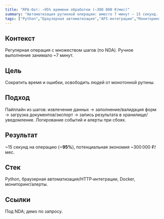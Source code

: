 ```yaml
---
title: "RPA‑бот: −95% времени обработки (~300 000 ₽/мес)"
summary: "Автоматизация рутинной операции: вместо 7 минут — 15 секунд. Детали под NDA."
tags: ["Python","Браузерная автоматизация","API‑интеграции","Мониторинг/алерты"]
---
```


## Контекст
Регулярная операция с множеством шагов (по NDA). Ручное выполнение занимало ~7 минут.

## Цель
Сократить время и ошибки, освободить людей от монотонной рутины.

## Подход
Пайплайн из шагов: извлечение данных → заполнение/валидация форм → загрузка документов/экспорт → запись результата в хранилище/уведомление. Логирование событий и алерты при сбоях.

## Результат
~15 секунд на операцию (**−95%**), потенциальная экономия ~300 000 ₽/мес.

## Стек
Python, браузерная автоматизация/HTTP‑интеграции, Docker, мониторинг/алерты.

## Ссылки
Под NDA; демо по запросу.
